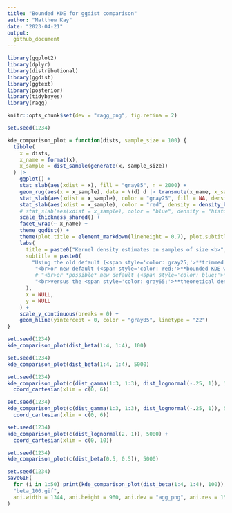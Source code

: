 ```yaml
---
title: "Bounded KDE for ggdist comparison"
author: "Matthew Kay"
date: "2023-04-21"
output: 
  github_document
---
```


```r
library(ggplot2)
library(dplyr)
library(distributional)
library(ggdist)
library(ggtext)
library(posterior)
library(tidybayes)
library(ragg)

knitr::opts_chunk$set(dev = "ragg_png", fig.retina = 2)
```


```r
set.seed(1234)

kde_comparison_plot = function(dists, sample_size = 100) {
  tibble(
    x = dists,
    x_name = format(x),
    x_sample = dist_sample(generate(x, sample_size))
  ) |>
    ggplot() +
    stat_slab(aes(xdist = x), fill = "gray85", n = 2000) +
    geom_rug(aes(x = x_sample), data = \(d) d |> transmute(x_name, x_sample = as_rvar(x_sample)) |> unnest_rvars(), alpha = 0.2) +
    stat_slab(aes(xdist = x_sample), color = "gray25", fill = NA, density = density_unbounded(bandwidth = "nrd0"), alpha = 0.5, n = 2000) +
    stat_slab(aes(xdist = x_sample), color = "red", density = density_bounded(bounder = "cdf", bandwidth = "dpi"), fill = NA, alpha = 0.75, linetype = "11", n = 2000) +
    # stat_slab(aes(xdist = x_sample), color = "blue", density = "histogram", breaks = "FD", fill = NA, alpha = 0.75, linetype = "11", n = 2000) +
    scale_thickness_shared() +
    facet_wrap(~ x_name) +
    theme_ggdist() +
    theme(plot.title = element_markdown(lineheight = 0.7), plot.subtitle = element_markdown(lineheight = 1.2)) +
    labs(
      title = paste0("Kernel density estimates on samples of size <b>", sample_size, "</b> using *ggdist::stat_slab*"),
      subtitle = paste0(
        "Using the old default (<span style='color: gray25;'>**trimmed unbounded KDE with nrd0 bandwidth**</span>)",
         "<br>or new default (<span style='color: red;'>**bounded KDE with loose bounds estimator and dpi bandwidth**</span>)",
         # "<br>or *possible* new default (<span style='color: blue;'>**bounded KDE with looser bounds estimator**</span>)"
         "<br>versus the <span style='color: gray65;'>**theoretical density**</span>."
      ),
      x = NULL,
      y = NULL
    ) +
    scale_y_continuous(breaks = 0) +
    geom_hline(yintercept = 0, color = "gray85", linetype = "22")
}
```

```r
set.seed(1234)
kde_comparison_plot(dist_beta(1:4, 1:4), 100)
```

```r
set.seed(1234)
kde_comparison_plot(dist_beta(1:4, 1:4), 5000)
```


```r
set.seed(1234)
kde_comparison_plot(c(dist_gamma(1:3, 1:3), dist_lognormal(-.25, 1)), 100) +
  coord_cartesian(xlim = c(0, 6))
```


```r
set.seed(1234)
kde_comparison_plot(c(dist_gamma(1:3, 1:3), dist_lognormal(-.25, 1)), 5000) +
  coord_cartesian(xlim = c(0, 6))
```


```r
set.seed(1234)
kde_comparison_plot(c(dist_lognormal(2, 1)), 5000) +
  coord_cartesian(xlim = c(0, 10))
```

```r
set.seed(1234)
kde_comparison_plot(c(dist_beta(0.5, 0.5)), 5000)
```


```r
set.seed(1234)
saveGIF(
  for (i in 1:50) print(kde_comparison_plot(dist_beta(1:4, 1:4), 100)),
  "beta_100.gif",
  ani.width = 1344, ani.height = 960, ani.dev = "agg_png", ani.res = 150
)
```
